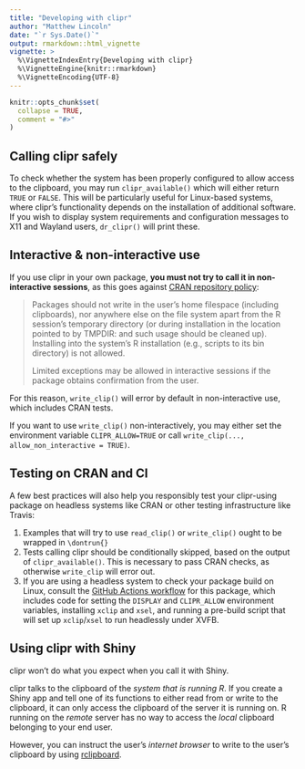 ```yaml
---
title: "Developing with clipr"
author: "Matthew Lincoln"
date: "`r Sys.Date()`"
output: rmarkdown::html_vignette
vignette: >
  %\VignetteIndexEntry{Developing with clipr}
  %\VignetteEngine{knitr::rmarkdown}
  %\VignetteEncoding{UTF-8}
---
```


```r
knitr::opts_chunk$set(
  collapse = TRUE,
  comment = "#>"
)
```

## Calling clipr safely

To check whether the system has been properly configured to allow access to the clipboard, you may run `clipr_available()` which will either return `TRUE` or `FALSE`.
This will be particularly useful for Linux-based systems, where clipr's functionality depends on the installation of additional software.
If you wish to display system requirements and configuration messages to X11 and Wayland users, `dr_clipr()` will print these.

## Interactive & non-interactive use

If you use clipr in your own package, **you must not try to call it in non-interactive sessions**, as this goes against [CRAN repository policy](https://cran.r-project.org/web/packages/policies.html):

> Packages should not write in the user’s home filespace (including clipboards), nor anywhere else on the file system apart from the R session’s temporary directory (or during installation in the location pointed to by TMPDIR: and such usage should be cleaned up). Installing into the system’s R installation (e.g., scripts to its bin directory) is not allowed.
> 
> Limited exceptions may be allowed in interactive sessions if the package obtains confirmation from the user.

For this reason, `write_clip()` will error by default in non-interactive use, which includes CRAN tests.

If you want to use `write_clip()` non-interactively, you may either set the environment variable `CLIPR_ALLOW=TRUE` or call `write_clip(..., allow_non_interactive = TRUE)`.

## Testing on CRAN and CI

A few best practices will also help you responsibly test your clipr-using package on headless systems like CRAN or other testing infrastructure like Travis:

1. Examples that will try to use `read_clip()` or `write_clip()` ought to be wrapped in `\dontrun{}`
2. Tests calling clipr should be conditionally skipped, based on the output of `clipr_available()`. This is necessary to pass CRAN checks, as otherwise `write_clip` will error out.
3. If you are using a headless system to check your package build on Linux, consult the [GitHub Actions workflow](https://github.com/mdlincoln/clipr/blob/main/.github/workflows/R-CMD-check.yaml) for this package, which includes code for setting the `DISPLAY` and `CLIPR_ALLOW` environment variables, installing `xclip` and `xsel`, and running a pre-build script that will set up `xclip`/`xsel` to run headlessly under XVFB.

## Using clipr with Shiny

clipr won't do what you expect when you call it with Shiny.

clipr talks to the clipboard of the _system that is running R_.
If you create a Shiny app and tell one of its functions to either read from or write to the clipboard, it can only access the clipboard of the server it is running on.
R running on the _remote_ server has no way to access the _local_ clipboard belonging to your end user.

However, you can instruct the user's _internet browser_ to write to the user's clipboard by using [rclipboard](https://cran.r-project.org/package=rclipboard).
